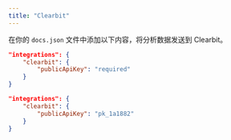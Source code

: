 ```yaml
---
title: "Clearbit"
---
```


在你的 `docs.json` 文件中添加以下内容，将分析数据发送到 Clearbit。

<CodeGroup>

```json Analytics options in docs.json
"integrations": {
    "clearbit": {
        "publicApiKey": "required"
    }
}
```

```json Example
"integrations": {
    "clearbit": {
        "publicApiKey": "pk_1a1882"
    }
}
```

</CodeGroup>